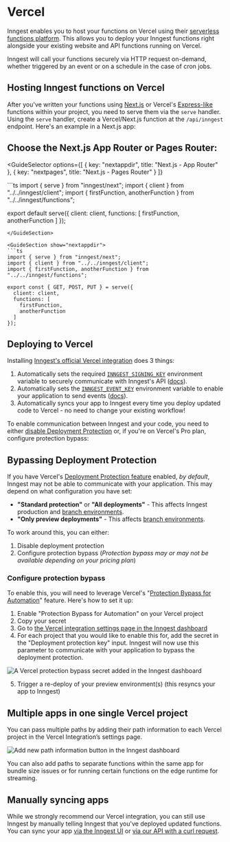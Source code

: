 
# Vercel

Inngest enables you to host your functions on Vercel using their [serverless functions platform](https://vercel.com/docs/concepts/functions/serverless-functions). This allows you to deploy your Inngest functions right alongside your existing website and API functions running on Vercel.

Inngest will call your functions securely via HTTP request on-demand, whether triggered by an event or on a schedule in the case of cron jobs.

## Hosting Inngest functions on Vercel

After you've written your functions using [Next.js](/docs/learn/serving-inngest-functions?ref=docs-deploy-vercel#framework-next-js) or Vercel's [Express-like](/docs/learn/serving-inngest-functions?ref=docs-deploy-vercel#framework-express) functions within your project, you need to serve them via the `serve` handler. Using the `serve` handler, create a Vercel/Next.js function at the `/api/inngest` endpoint. Here's an example in a Next.js app:

## Choose the Next.js App Router or Pages Router:

<GuideSelector
  options={[
    { key: "nextappdir", title: "Next.js - App Router" },
    { key: "nextpages", title: "Next.js - Pages Router" }
  ]}
>

<GuideSection show="nextpages">
```ts
import { serve } from "inngest/next";
import { client } from "../../inngest/client";
import { firstFunction, anotherFunction } from "../../inngest/functions";

export default serve({
  client: client,
  functions: [
    firstFunction,
    anotherFunction
  ]
});
```
</GuideSection>

<GuideSection show="nextappdir">
```ts
import { serve } from "inngest/next";
import { client } from "../../inngest/client";
import { firstFunction, anotherFunction } from "../../inngest/functions";

export const { GET, POST, PUT } = serve({
  client: client,
  functions: [
    firstFunction,
    anotherFunction
  ]
});
```
</GuideSection>

</GuideSelector>

## Deploying to Vercel

Installing [Inngest's official Vercel integration](https://vercel.com/integrations/inngest) does 3 things:

1. Automatically sets the required [`INNGEST_SIGNING_KEY`](/docs/sdk/environment-variables#inngest-signing-key) environment variable to securely communicate with Inngest's API ([docs](/docs/platform/signing-keys)).
2. Automatically sets the [`INNGEST_EVENT_KEY`](/docs/sdk/environment-variables#inngest-event-key) environment variable to enable your application to send events ([docs](/docs/events/creating-an-event-key)).
3. Automatically syncs your app to Inngest every time you deploy updated code to Vercel - no need to change your existing workflow!

<ButtonDeploy href="https://app.inngest.com/settings/integrations/vercel/connect" type="vercel" label="Install the Inngest Vercel integration" />

To enable communication between Inngest and your code, you need to either [disable Deployment Protection](https://vercel.com/docs/security/deployment-protection#configuring-deployment-protection)
or, if you're on Vercel's Pro plan, configure protection bypass:

## Bypassing Deployment Protection

If you have Vercel's [Deployment Protection feature](https://vercel.com/docs/security/deployment-protection) enabled, _by default_, Inngest may not be able to communicate with your application. This may depend on what configuration you have set:

* **"Standard protection"** or **"All deployments"** - This affects Inngest production and [branch environments](/docs/platform/environments).
* **"Only preview deployments"** - This affects [branch environments](/docs/platform/environments).

To work around this, you can either:

1. Disable deployment protection
2. Configure protection bypass (_Protection bypass may or may not be available depending on your pricing plan_)

### Configure protection bypass

To enable this, you will need to leverage Vercel's "[Protection Bypass for Automation](https://vercel.com/docs/security/deployment-protection#protection-bypass-for-automation)" feature. Here's how to set it up:

1. Enable "Protection Bypass for Automation" on your Vercel project
2. Copy your secret
3. Go to [the Vercel integration settings page in the Inngest dashboard](https://app.inngest.com/settings/integrations/vercel)
4. For each project that you would like to enable this for, add the secret in the "Deployment protection key" input. Inngest will now use this parameter to communicate with your application to bypass the deployment protection.

<img
  src="/assets/docs/deploy/deployment-protection-key.png"
  className="rounded-md"
  alt="A Vercel protection bypass secret added in the Inngest dashboard"
/>

5. Trigger a re-deploy of your preview environment(s) (this resyncs your app to Inngest)


## Multiple apps in one single Vercel project

You can pass multiple paths by adding their path information to each Vercel project in the Vercel Integration’s settings page.

<img
  src="/assets/docs/deploy/add-path-info.png"
  className="rounded-md"
  alt="Add new path information button in the Inngest dashboard"
/>

<Callout>You can also add paths to separate functions within the same app for bundle size issues or for running certain functions on the edge runtime for streaming.</Callout>

## Manually syncing apps

While we strongly recommend our Vercel integration, you can still use Inngest by manually telling Inngest that you've deployed updated functions. You can sync your app [via the Inngest UI](/docs/apps/cloud#sync-a-new-app-in-inngest-cloud) or [via our API with a curl request](/docs/apps/cloud#curl-command).
